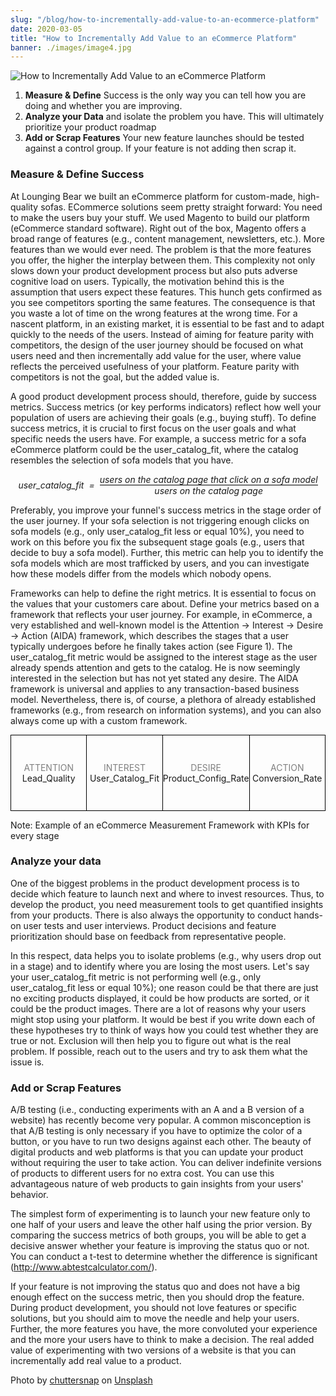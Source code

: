 ```yaml
---
slug: "/blog/how-to-incrementally-add-value-to-an-ecommerce-platform"
date: 2020-03-05
title: "How to Incrementally Add Value to an eCommerce Platform"
banner: ./images/image4.jpg
---
```

![How to Incrementally Add Value to an eCommerce Platform](./images/image4.jpg)


1. **Measure & Define** Success is the only way you can tell how you are doing and whether you are improving.
2. **Analyze your Data** and isolate the problem you have. This will ultimately prioritize your product roadmap
3. **Add or Scrap Features** Your new feature launches should be tested against a control group. If your feature is not adding then scrap it.  

### Measure & Define Success

At Lounging Bear we built an eCommerce platform for custom-made, high-quality sofas. ECommerce solutions seem pretty straight forward: You need to make the users buy your stuff. We used Magento to build our platform (eCommerce standard software). Right out of the box, Magento offers a broad range of features (e.g., content management, newsletters, etc.). More features than we would ever need. The problem is that the more features you offer, the higher the interplay between them. This complexity not only slows down your product development process but also puts adverse cognitive load on users. Typically, the motivation behind this is the assumption that users expect these features. This hunch gets confirmed as you see competitors sporting the same features. The consequence is that you waste a lot of time on the wrong features at the wrong time. For a nascent platform, in an existing market, it is essential to be fast and to adapt quickly to the needs of the users. Instead of aiming for feature parity with competitors, the design of the user journey should be focused on what users need and then incrementally add value for the user, where value reflects the perceived usefulness of your platform. Feature parity with competitors is not the goal, but the added value is. 

A good product development process should, therefore, guide by success metrics. Success metrics (or key performs indicators) reflect how well your population of users are achieving their goals (e.g., buying stuff). To define success metrics, it is crucial to first focus on the user goals and what specific needs the users have. For example, a success metric for a sofa eCommerce platform could be the user_catalog_fit, where the catalog resembles the selection of sofa models that you have.
 
<div style="font-style: italic;display: flex;flex-direction: row; justify-content: center; align-items: center">
user_catalog_fit 
<div style="padding: 0 8px;">=</div>
<div style="display: flex;flex-direction: column; ">
<div style="border-bottom: 1px #000 solid; text-align:center;">users on the catalog page that click on a sofa model</div>
<div style="display: flex;flex-direction: row; text-align:center; justify-content: center">users on the catalog page</div></div></div> 

Preferably, you improve your funnel's success metrics in the stage order of the user journey. If your sofa selection is not triggering enough clicks on sofa models (e.g., only user_catalog_fit less or equal 10%), you need to work on this before you fix the subsequent stage goals (e.g., users that decide to buy a sofa model). Further, this metric can help you to identify the sofa models which are most trafficked by users, and you can investigate how these models differ from the models which nobody opens. 

Frameworks can help to define the right metrics. It is essential to focus on the values that your customers care about. Define your metrics based on a framework that reflects your user journey. For example, in eCommerce, a very established and well-known model is the Attention → Interest → Desire → Action (AIDA) framework, which describes the stages that a user typically undergoes before he finally takes action (see Figure 1). The user_catalog_fit metric would be assigned to the interest stage as the user already spends attention and gets to the catalog. He is now seemingly interested in the selection but has not yet stated any desire. The AIDA framework is universal and applies to any transaction-based business model. Nevertheless, there is, of course, a plethora of already established frameworks (e.g., from research on information systems), and you can also always come up with a custom framework. 

<div style="display: flex;flex-direction: row; justify-content: center; align-items: center">
<div style=" width:160px;min-height:120px;display: flex;flex-direction: column; border: 1px #000 solid;justify-content: center;align-items: center">
<div style="display: flex;flex-direction: row;align-items: center;color:#808080">ATTENTION</div>
<div>Lead_Quality</div>
</div>
<div style="width:160px;min-height:120px;display: flex;flex-direction: column; border: 1px #000 solid;justify-content: center; border-left:0;align-items: center">
<div style="display: flex;flex-direction: row;align-items: center;color:#808080">INTEREST</div>
<div>User_Catalog_Fit</div>
</div>
<div style="width:160px;min-height:120px;display: flex;flex-direction: column; border: 1px #000 solid;justify-content: center; border-left:0;align-items: center">
<div style="display: flex;flex-direction: row;align-items: center;color:#808080">DESIRE</div>
<div>Product_Config_Rate</div>
</div>
<div style="width:160px;min-height:120px;display: flex;flex-direction: column; border: 1px #000 solid;justify-content: center; border-left:0;align-items: center">
<div style="display: flex;flex-direction: row;align-items: center;color:#808080">ACTION</div>
<div>Conversion_Rate</div>
</div>
</div>

Note: Example of an eCommerce Measurement Framework with KPIs for every stage

### Analyze your data

One of the biggest problems in the product development process is to decide which feature to launch next and where to invest resources. Thus, to develop the product, you need measurement tools to get quantified insights from your products. There is also always the opportunity to conduct hands-on user tests and user interviews. Product decisions and feature prioritization should base on feedback from representative people.

In this respect, data helps you to isolate problems (e.g., why users drop out in a stage) and to identify where you are losing the most users. Let's say your user_catalog_fit metric is not performing well (e.g., only user_catalog_fit less or equal 10%); one reason could be that there are just no exciting products displayed, it could be how products are sorted, or it could be the product images. There are a lot of reasons why your users might stop using your platform. It would be best if you write down each of these hypotheses try to think of ways how you could test whether they are true or not. Exclusion will then help you to figure out what is the real problem. If possible, reach out to the users and try to ask them what the issue is. 


### Add or Scrap Features
A/B testing (i.e., conducting experiments with an A and a B version of a website) has recently become very popular. A common misconception is that A/B testing is only necessary if you have to optimize the color of a button, or you have to run two designs against each other. The beauty of digital products and web platforms is that you can update your product without requiring the user to take action. You can deliver indefinite versions of products to different users for no extra cost. You can use this advantageous nature of web products to gain insights from your users' behavior. 

The simplest form of experimenting is to launch your new feature only to one half of your users and leave the other half using the prior version. By comparing the success metrics of both groups, you will be able to get a decisive answer whether your feature is improving the status quo or not. You can conduct a t-test to determine whether the difference is significant (http://www.abtestcalculator.com/). 

If your feature is not improving the status quo and does not have a big enough effect on the success metric, then you should drop the feature. During product development, you should not love features or specific solutions, but you should aim to move the needle and help your users. Further, the more features you have, the more convoluted your experience and the more your users have to think to make a decision. The real added value of experimenting with two versions of a website is that you can incrementally add real value to a product. 


Photo by [chuttersnap](https://unsplash.com/@chuttersnap?utm_source=unsplash&utm_medium=referral&utm_content=creditCopyText) on [Unsplash](https://unsplash.com)